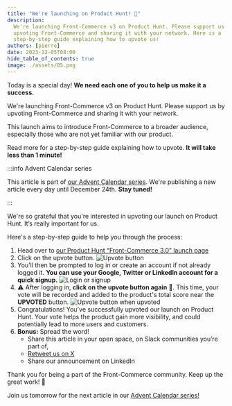 ```yaml
---
title: "We're launching on Product Hunt! 🚀"
description:
  We're launching Front-Commerce v3 on Product Hunt. Please support us by
  upvoting Front-Commerce and sharing it with your network. Here is a
  step-by-step guide explaining how to upvote us!
authors: [pierre]
date: 2023-12-05T08:00
hide_table_of_contents: true
image: ./assets/05.png
---
```


Today is a special day! **We need each one of you to help us make it a
success.**

We're launching Front-Commerce v3 on Product Hunt. Please support us by upvoting
Front-Commerce and sharing it with your network.

This launch aims to introduce Front-Commerce to a broader audience, especially
those who are not yet familiar with our product.

Read more for a step-by-step guide explaining how to upvote. **It will take less
than 1 minute!**

<!-- truncate -->

:::info Advent Calendar series

This article is part of
[our Advent Calendar series](./01-introducing-the-front-commerce-advent-calendar-series.mdx).
We're publishing a new article every day until December 24th. **Stay tuned!**

:::

We're so grateful that you're interested in upvoting our launch on Product Hunt.
It’s really important for us.

Here's a step-by-step guide to help you through the process:

1. Head over to
   [our Product Hunt “Front-Commerce 3.0” launch page](https://www.producthunt.com/posts/front-commerce-3-0)
2. Click on the upvote button. ![Upvote button](./assets/05-upvote-button.png)
3. You'll then be prompted to log in or create an account if not already logged
   it. **You can use your Google, Twitter or LinkedIn account for a quick
   signup.** ![Login or signup](./assets/05-login-signup.png)
4. ⚠️ After logging in, **click on the upvote button again** 🤷. This time, your
   vote will be recorded and added to the product's total score near the
   **UPVOTED** button. ![Upvote button when upvoted](./assets/05-upvoted.png)
5. Congratulations! You've successfully upvoted our launch on Product Hunt. Your
   vote helps the product gain more visibility, and could potentially lead to
   more users and customers.
6. **Bonus:** Spread the word!
   - Share this article in your open space, on Slack communities you’re part of,
   - [Retweet us on X](https://twitter.com/Front_Commerce/status/1731953598433472591)
   - Share our announcement on LinkedIn

Thank you for being a part of the Front-Commerce community. Keep up the great
work! 🎉

Join us tomorrow for the next article in our
[Advent Calendar series!](./01-introducing-the-front-commerce-advent-calendar-series.mdx)
